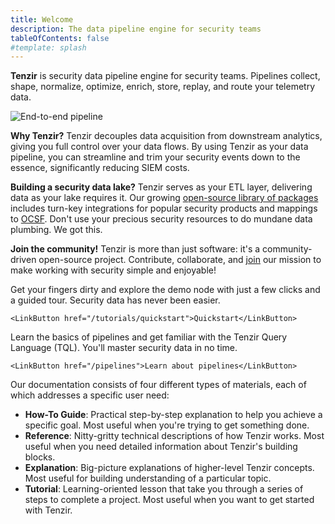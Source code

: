 ```yaml
---
title: Welcome
description: The data pipeline engine for security teams
tableOfContents: false
#template: splash
---
```


**Tenzir** is security data pipeline engine for security teams. Pipelines
collect, shape, normalize, optimize, enrich, store, replay, and route your
telemetry data.

![End-to-end pipeline](end-to-end-pipeline.svg)

**Why Tenzir?** Tenzir decouples data acquisition from downstream analytics,
giving you full control over your data flows. By using Tenzir as your data
pipeline, you can streamline and trim your security events down to the essence,
significantly reducing SIEM costs.

**Building a security data lake?** Tenzir serves as your ETL layer, delivering
data as your lake requires it. Our growing [open-source library of
packages](https://github.com/tenzir/library) includes turn-key integrations for
popular security products and mappings to [OCSF](https://schema.ocsf.io). Don't
use your precious security resources to do mundane data plumbing. We got this.

**Join the community!** Tenzir is more than just software: it's a
community-driven open-source project. Contribute, collaborate, and
[join](/discord) our mission to make working with security simple and enjoyable!


<CardGrid>
  <Card title="Ready to dive in?" icon="pencil">
    Get your fingers dirty and explore the demo node with just a few clicks and
    a guided tour. Security data has never been easier.

    <LinkButton href="/tutorials/quickstart">Quickstart</LinkButton>
  </Card>
  <Card title="New to Tenzir?" icon="add-document">
    Learn the basics of pipelines and get familiar with the Tenzir Query
    Language (TQL). You'll master security data in no time.

    <LinkButton href="/pipelines">Learn about pipelines</LinkButton>
  </Card>
</CardGrid>

Our documentation consists of four different types of materials, each of which
addresses a specific user need:

- **How-To Guide**: Practical step-by-step explanation to help you achieve a
  specific goal. Most useful when you're trying to get something done.
- **Reference**: Nitty-gritty technical descriptions of how Tenzir works. Most
  useful when you need detailed information about Tenzir's building blocks.
- **Explanation**: Big-picture explanations of higher-level Tenzir concepts.
  Most useful for building understanding of a particular topic.
- **Tutorial**: Learning-oriented lesson that take you through a series of steps
  to complete a project. Most useful when you want to get started with Tenzir.
